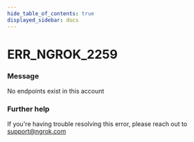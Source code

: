 ```yaml
---
hide_table_of_contents: true
displayed_sidebar: docs
---
```



# ERR_NGROK_2259

### Message

No endpoints exist in this account

<ErrorDetails error="err_ngrok_2259" />

### Further help

If you're having trouble resolving this error, please reach out to [support@ngrok.com](mailto:support@ngrok.com?subject=Help%20with%20ERR_NGROK_2259)
